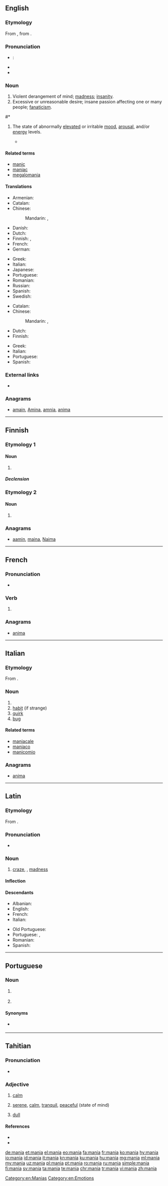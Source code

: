 {{also|-mania|mánia|mânia|manía|-manía}}
==English==
{{wikipedia}}

===Etymology===
From {{etyl|la|en}} {{term|mania|lang=la}}, from {{etyl|grc|en}} {{term|μανία||madness|tr=mania|lang=grc|sc=polytonic}}.

===Pronunciation===
* {{a|US}}: {{IPA|/ˈmeɪniə/|lang=en}}
* {{hyphenation|ma|nia|lang=en}}
* {{rhymes|eɪniə|lang=en}}

===Noun===
{{en-noun}}

# Violent derangement of mind; [[madness]]; [[insanity]].
# Excessive or unreasonable desire; insane passion affecting one or many people; [[fanaticism]].
<!-- Modified Webster 1913 defs -->
#* {{quote-magazine|date=2013-07-20|volume=408|issue=8845|magazine={{w|The Economist}}
|title=[http://www.economist.com/news/http://www.economist.com/news/business/21582001-army-new-online-courses-scaring-wits-out-traditional-universities-can-they The attack of the MOOCs]
|passage=Dotcom '''mania''' was slow in coming to higher education, but now it has the venerable industry firmly in its grip. Since the launch early last year of Udacity and Coursera, two Silicon Valley start-ups offering free education through MOOCs, massive open online courses, the ivory towers of academia have been shaken to their foundations.}}
# {{context|psychiatry|lang=en}} {{rfd-sense}} The state of abnormally [[elevated]] or irritable [[mood]], [[arousal]], and/or [[energy]] levels.
#*{{quote-journal|year=2004|month=March|last=Berrios|first=G. E.|title=Of Mania: introduction (Classic text no. 57)|journal=History of Psychiatry|volume=|issue=15|location=|publisher=|issn=|doi=10.1177/0957154X04041829|pmid=15104084|pages=105–124|passage=}}

====Related terms====
* [[manic]]
* [[maniac]]
* [[megalomania]]

====Translations====
{{trans-top|violent derangement}}
* Armenian: {{t|hy|մոլուցք|tr=moluc’k’}}
* Catalan: {{t|ca|mania|f}}
* Chinese:
*: Mandarin: {{t|cmn|躁狂癥|sc=Hani}}, {{t+|cmn|躁狂症|tr=zàokuángzhèng|sc=Hani}}
* Danish: {{t|da|mani|c}}
* Dutch: {{t+|nl|manie|f}}
* Finnish: {{t+|fi|mania}}, {{t+|fi|vimma}}
* French: {{t+|fr|manie|f}}
* German: {{t+|de|Manie|f}}
{{trans-mid}}
* Greek: {{t+|el|μανία|f|tr=manía|sc=Grek}}
* Italian: {{t+|it|mania|f}}
* Japanese: {{t|ja|躁病|tr=そうびょう, sōbyō|sc=Jpan}}
* Portuguese: {{t|pt|insanidade|f}}
* Romanian: {{t+|ro|mânie}}
* Russian: {{t+|ru|мания|f|tr=mánija}}
* Spanish: {{t+|es|manía|f}}
* Swedish: {{t+|sv|mani|c}}
{{trans-bottom}}

{{trans-top|excessive desire}}
* Catalan: {{t|ca|mania|f}}
* Chinese:
*: Mandarin: {{t|cmn|狂熱|sc=Hani}}, {{t+|cmn|狂热|tr=kuángrè|sc=Hani}}
* Dutch: {{t+|nl|manie|f}}
* Finnish: {{t+|fi|mania}}
{{trans-mid}}
* Greek: {{t+|el|μανία|f|tr=manía|sc=Grek}}
* Italian: {{t+|it|mania|f}}
* Portuguese: {{t+|pt|mania|f}}
* Spanish: {{t+|es|manía|f}}
{{trans-bottom}}

{{trans-top|state of abnormally elevated or irritable mood, arousal, and/or energy levels}}
{{trans-mid}}
{{trans-bottom}}

===External links===
* {{R:OneLook}}

===Anagrams===
* [[amain#English|amain]], [[Amina#English|Amina]], [[amnia#English|amnia]], [[anima#English|anima]]

[[Category:en:Manias]]
[[Category:en:Emotions]]

----

==Finnish==

===Etymology 1===

====Noun====
{{fi-noun}}

# {{l|en|mania}}

=====Declension=====
{{fi-decl-kulkija|mani|a}}

===Etymology 2===

====Noun====
{{head|fi}}

# {{fi-form of|type=noun|case=partitive|pl=singular|mani}}

===Anagrams===
* [[aamin#Finnish|aamin]], [[maina#Finnish|maina]], [[Naima#Finnish|Naima]]

----

==French==

===Pronunciation===
* {{IPA|/ma.nja/|lang=fr}}

===Verb===
{{fr-verb-form}}

# {{inflection of|manier||1|s|phis|lang=fr}}

===Anagrams===
* [[anima#French|anima]]

----

==Italian==

===Etymology===
From {{etyl|la|it}} {{term|mania|lang=la}}.

===Noun===
{{it-noun|f}}

# {{l|en|mania}}
# [[habit]] (if strange)
# [[quirk]]
# [[bug]]

====Related terms====
* [[maniacale]]
* [[maniaco]]
* [[manicomio]]

===Anagrams===
* [[anima#Italian|anima]]

----

==Latin==

===Etymology===
From {{etyl|grc|la}} {{term|μανία|lang=grc}}.

===Pronunciation===
* {{la-pronunc|mania}}

===Noun===
{{la-noun|mania|maniae|maniae|f|first}}

# [[craze]], {{l|en|mania}}, [[madness]]

====Inflection====
{{la-decl-1st|mani}}

====Descendants====
{{top2}}
* Albanian: {{l|sq|mëri}}
* English: {{l|en|mania}}
* French: {{l|fr|manie}}
* Italian: {{l|it|mania}}
{{mid2}}
* Old Portuguese: {{l|roa-opt|manna}}
* Portuguese: {{l|pt|mania}}, {{l|pt|manha}}
* Romanian: {{l|ro|mânie}}
* Spanish: {{l|es|manía}}
{{bottom}}

----

==Portuguese==

===Noun===
{{pt-noun|f}}

# {{l|en|mania}} {{gloss|excessive or unreasonable desire}}
# {{l|en|vice}} {{gloss|bad habit}}

====Synonyms====
* {{sense|vice}} {{l|pt|vício}}

----

==Tahitian==
{{was fwotd|2013|January|5|lang=ty}}

===Pronunciation===
* {{IPA|/maˈni.a/|lang=ty}}

===Adjective===
{{head|ty|adjective}}

# {{context|of the sea or|_|weather|lang=ty}} [[calm]]
# {{context|figuratively|lang=ty}} [[serene]], [[calm]], [[tranquil]], [[peaceful]] (state of mind)
# [[dull]]

====References====
* {{R:LTC}}
* {{R:TahitianAcademy}}

[[de:mania]]
[[et:mania]]
[[el:mania]]
[[eo:mania]]
[[fa:mania]]
[[fr:mania]]
[[ko:mania]]
[[hy:mania]]
[[io:mania]]
[[id:mania]]
[[it:mania]]
[[kn:mania]]
[[ku:mania]]
[[hu:mania]]
[[mg:mania]]
[[ml:mania]]
[[my:mania]]
[[uz:mania]]
[[pl:mania]]
[[pt:mania]]
[[ro:mania]]
[[ru:mania]]
[[simple:mania]]
[[fi:mania]]
[[sv:mania]]
[[ta:mania]]
[[te:mania]]
[[chr:mania]]
[[tr:mania]]
[[vi:mania]]
[[zh:mania]]